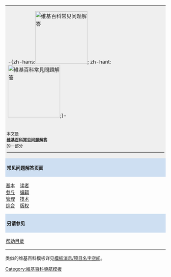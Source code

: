 {|cellpadding="1" cellspacing="0" style="padding: 0.3em; float:right; margin-left:15px; border: 1px solid #B8C7D9; background:#f5faff; text-align:center"
|style="background-color: #EFEFEF"| -{zh-hans:[[File:WikipediaFAQ zh-hans.svg|164px|维基百科常见问题解答]]; zh-hant:[[File:WikipediaFAQ zh-hant.svg|164px|維基百科常見問題解答]];}-
|-
|style="padding: 0.3em; font-size: 0.8em; background-color: #EFEFEF"| 本文是<br />'''[[Wikipedia:常见问题解答|维基百科常见问题解答]]'''<br />的一部分
----
|-
|style="padding: 0.3em; font-size: 0.9em; background-color: #cedff2"|  '''常见问题解答页面''' 
|-
|style="padding: 0.1em; font-size:90%"|
[[Wikipedia:基本常见问题解答|基本]]&nbsp; &nbsp; [[Wikipedia:读者常见问题解答|读者]]<br/>
<!--[[Wikipedia:Schools' FAQ|Schools]]-->
[[Wikipedia:参与者常见问题解答|参与]]&nbsp; &nbsp; [[Wikipedia:编辑者常见问题解答|编辑]]<br />
[[Wikipedia:管理者常见问题解答|管理]]&nbsp; &nbsp; [[Wikipedia:技术常见问题解答|技术]]<br/>
<!--[[Wikipedia:Problems FAQ|Problems]]<br/>-->
[[Wikipedia:综合常见问题解答|综合]]&nbsp; &nbsp; [[Wikipedia:版权常见问题解答|版权]]<br />
|-
|style="padding: 0.3em; font-size: 0.9em; background-color: #cedff2"|  '''另请参见''' 
|-
|style="padding: 0.1em; font-size:90%"|
[[Help:目录|帮助目录]] 
|}<noinclude>
类似的维基百科模板详见[[Wikipedia:模板消息/项目名字空间|模板消息/项目名字空间]]。

[[Category:维基百科常见问题解答|{{PAGENAME}}]]
[[Category:維基百科導航模板]]
</noinclude>